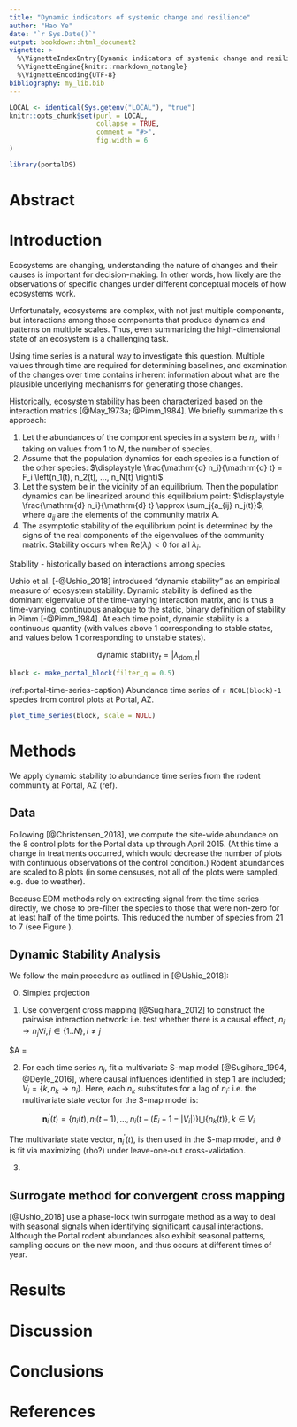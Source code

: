 ```yaml
---
title: "Dynamic indicators of systemic change and resilience"
author: "Hao Ye"
date: "`r Sys.Date()`"
output: bookdown::html_document2
vignette: >
  %\VignetteIndexEntry{Dynamic indicators of systemic change and resilience}
  %\VignetteEngine{knitr::rmarkdown_notangle}
  %\VignetteEncoding{UTF-8}
bibliography: my_lib.bib
---
```


```r
LOCAL <- identical(Sys.getenv("LOCAL"), "true")
knitr::opts_chunk$set(purl = LOCAL, 
                      collapse = TRUE,
                      comment = "#>", 
                      fig.width = 6
)

library(portalDS)
```

# Abstract



# Introduction

<!-- importance of whole system change -->

Ecosystems are changing, understanding the nature of changes and their causes is important for decision-making. In other words, how likely are the observations of specific changes under different conceptual models of how ecosystems work.

Unfortunately, ecosystems are complex, with not just multiple components, but interactions among those components that produce dynamics and patterns on multiple scales. Thus, even summarizing the high-dimensional state of an ecosystem is a challenging task.

<!-- motivation for taking a dynamical view -->

Using time series is a natural way to investigate this question. Multiple values through time are required for determining baselines, and examination of the changes over time contains inherent information about what are the plausible underlying mechanisms for generating those changes.

<!-- brief review of history (re: system stability and metrics) -->

Historically, ecosystem stability has been characterized based on the interaction matrics [@May_1973a; @Pimm_1984]. We briefly summarize this approach:

1. Let the abundances of the component species in a system be $n_i$, with $i$ taking on values from $1$ to $N$, the number of species.
2. Assume that the population dynamics for each species is a function of the other species: $\displaystyle \frac{\mathrm{d} n_i}{\mathrm{d} t} = F_i \left(n_1(t), n_2(t), ..., n_N(t) \right)$
3. Let the system be in the vicinity of an equilibrium. Then the population dynamics can be linearized around this equilibrium point: $\displaystyle \frac{\mathrm{d} n_i}{\mathrm{d} t} \approx \sum_j{a_{ij} n_j(t)}$, where $a_{ij}$ are the elements of the community matrix $\mathrm{A}$.
4. The asymptotic stability of the equilibrium point is determined by the signs of the real components of the eigenvalues of the community matrix. Stability occurs when $\textrm{Re}\left(\lambda_i\right) < 0$ for all $\lambda_i$.

Stability - historically based on interactions among species 




<!-- narrow down to specific research topic (empirical measures of system change) -->
Ushio et al. [-@Ushio_2018] introduced "dynamic stability" as an empirical measure of ecosystem stability. Dynamic stability is defined as the dominant eigenvalue of the time-varying interaction matrix, and is thus a time-varying, continuous analogue to the static, binary definition of stability in Pimm [-@Pimm_1984]. At each time point, dynamic stability is a continuous quantity (with values above 1 corresponding to stable states, and values below 1 corresponding to unstable states).

$$\textrm{dynamic stability}_t = \left|\lambda_{\textrm{dom}, t}\right|$$

<!-- details of what dynamic stability and related measures are -->




<!-- summary of questions and approaches -->

```r
block <- make_portal_block(filter_q = 0.5)
```


(ref:portal-time-series-caption) Abundance time series of `r NCOL(block)-1` species from control plots at Portal, AZ.

```r
plot_time_series(block, scale = NULL)
```



# Methods
We apply dynamic stability to abundance time series from the rodent community at Portal, AZ (ref). 

## Data

Following [@Christensen_2018], we compute the site-wide abundance on the 8 control plots for the Portal data up through April 2015. (At this time a change in treatments occurred, which would decrease the number of plots with continuous observations of the control condition.) Rodent abundances are scaled to 8 plots (in some censuses, not all of the plots were sampled, e.g. due to weather).

Because EDM methods rely on extracting signal from the time series directly, we chose to pre-filter the species to those that were non-zero for at least half of the time points. This reduced the number of species from 21 to 7 (see Figure ).

## Dynamic Stability Analysis

We follow the main procedure as outlined in [@Ushio_2018]:

0. Simplex projection

1. Use convergent cross mapping [@Sugihara_2012] to construct the pairwise interaction network: i.e. test whether there is a causal effect, $n_i \rightarrow n_j \forall i,j \in \{1..N\}, i \ne j$

$A = 

2. For each time series $n_j$, fit a multivariate S-map model [@Sugihara_1994, @Deyle_2016], where causal influences identified in step 1 are included; $V_i = \{k, n_k \rightarrow n_i\}$. Here, each $n_k$ substitutes for a lag of $n_i$: i.e. the multivariate state vector for the S-map model is:

$$\mathbf{n}^\prime_i(t) = \{n_i(t), n_i(t-1), \dots, n_i(t-(E_i-1-|V_i|)\} \bigcup \{n_k(t)\}, k \in V_i$$

The multivariate state vector, $\mathbf{n}^\prime_i(t)$, is then used in the S-map model, and $\theta$ is fit via maximizing (rho?) under leave-one-out cross-validation.

3. 

## Surrogate method for convergent cross mapping

[@Ushio_2018] use a phase-lock twin surrogate method as a way to deal with seasonal signals when identifying significant causal interactions. Although the Portal rodent abundances also exhibit seasonal patterns, sampling occurs on the new moon, and thus occurs at different times of year. 



# Results



# Discussion



# Conclusions

# References